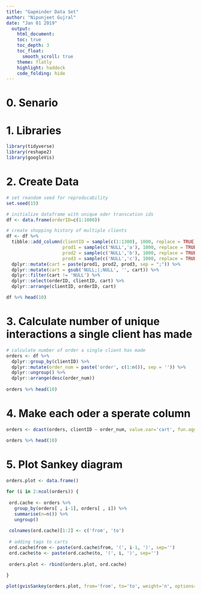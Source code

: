 ---
title: "Gapminder Data Set"
author: "Nipunjeet Gujral"
date: "Jan 01 2019"
  output:
    html_document:
    toc: true
    toc_depth: 3
    toc_float: 
      smooth_scroll: true
    theme: flatly
    highlight: haddock
    code_folding: hide
---


# 0. Senario

# 1. Libraries
```{r load libraries, message=FALSE, warning=FALSE}
library(tidyverse)
library(reshape2)
library(googleVis)
```

# 2. Create Data
```{r}
# set reandom seed for reproducability
set.seed(15)

# initialize dataframe with unique oder transcation ids
df <- data.frame(orderID=c(1:1000)) 

# create shopping history of multiple clients
df <- df %>% 
  tibble::add_column(clientID = sample(c(1:1300), 1000, replace = TRUE),
                     prod1 = sample(c('NULL','a'), 1000, replace = TRUE, prob = c(0.15, 0.5)),
                     prod2 = sample(c('NULL','b'), 1000, replace = TRUE, prob = c(0.15, 0.3)),
                     prod3 = sample(c('NULL','c'), 1000, replace = TRUE, prob = c(0.15, 0.2))) %>% 
  dplyr::mutate(cart = paste(prod1, prod2, prod3, sep = ";")) %>% 
  dplyr::mutate(cart = gsub('NULL;|;NULL', '', cart)) %>% 
  dplyr::filter(cart != 'NULL') %>% 
  dplyr::select(orderID, clientID, cart) %>% 
  dplyr::arrange(clientID, orderID, cart)

df %>% head(10)
```

# 3. Calculate number of unique interactions a single client has made
```{r}
# calculate number of order a single client has made
orders <- df %>% 
  dplyr::group_by(clientID) %>% 
  dplyr::mutate(order_num = paste('order', c(1:n()), sep = '')) %>% 
  dplyr::ungroup() %>% 
  dplyr::arrange(desc(order_num))
  
orders %>% head(10)
```

# 4. Make each oder a sperate column
```{r}
orders <- dcast(orders, clientID ~ order_num, value.var='cart', fun.aggregate = NULL) %>% dplyr::filter(ord2 != "NA" & ord3 != "NA" & ord4 != "NA")

orders %>% head(10)
```


# 5. Plot Sankey diagram
```{r}
orders.plot <- data.frame()
 
for (i in 2:ncol(orders)) {
 
 ord.cache <- orders %>%
   group_by(orders[ , i-1], orders[ , i]) %>%
   summarise(n=n()) %>%
   ungroup()
 
 colnames(ord.cache)[1:2] <- c('from', 'to')
 
 # adding tags to carts
 ord.cache$from <- paste(ord.cache$from, '(', i-1, ')', sep='')
 ord.cache$to <- paste(ord.cache$to, '(', i, ')', sep='')
 
 orders.plot <- rbind(orders.plot, ord.cache)
 
}
```


```{r}
plot(gvisSankey(orders.plot, from='from', to='to', weight='n', options=list(height=900, width=1800, sankey="{link:{color:{fill:'lightblue'}}}")))
```

